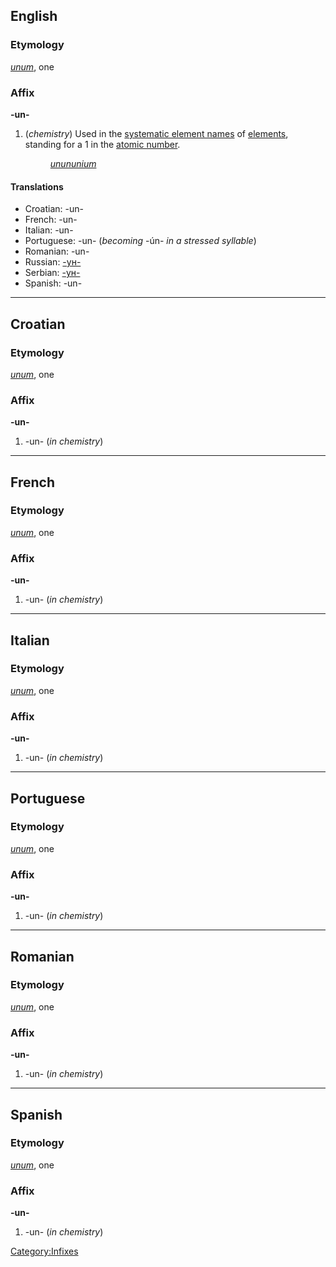 ==English==
===Etymology===
{{L.}} ''[[unum]]'', one

===Affix===
'''-un-'''

#(''chemistry'') Used in the [[systematic element name]]s of [[element]]s, standing for a 1 in the [[atomic number]].
#:''[[unununium]]''

====Translations====
*Croatian: -un-
*French: -un-
*Italian: -un-
*Portuguese: -un- (''becoming'' -ún- ''in a stressed syllable'')
*Romanian: -un-
*Russian: [[-ун-]]
*Serbian: [[-ун-]]
*Spanish: -un-

----

==Croatian==
===Etymology===
{{L.}} ''[[unum]]'', one

===Affix===
'''-un-'''

#-un- (''in chemistry'')

----
==French==
===Etymology===
{{L.}} ''[[unum]]'', one

===Affix===
'''-un-'''

#-un- (''in chemistry'')

----
==Italian==
===Etymology===
{{L.}} ''[[unum]]'', one

===Affix===
'''-un-'''

#-un- (''in chemistry'')

----
==Portuguese==
===Etymology===
{{L.}} ''[[unum]]'', one

===Affix===
'''-un-'''

#-un- (''in chemistry'')

----
==Romanian==
===Etymology===
{{L.}} ''[[unum]]'', one

===Affix===
'''-un-'''

#-un- (''in chemistry'')

----
==Spanish==
===Etymology===
{{L.}} ''[[unum]]'', one

===Affix===
'''-un-'''

#-un- (''in chemistry'')
[[Category:Infixes]]
